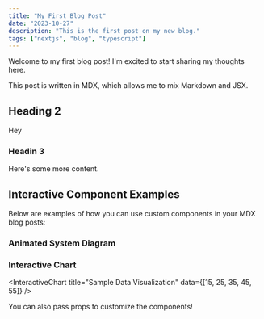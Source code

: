```yaml
---
title: "My First Blog Post"
date: "2023-10-27"
description: "This is the first post on my new blog."
tags: ["nextjs", "blog", "typescript"]
---
```


Welcome to my first blog post! I'm excited to start sharing my thoughts here.

This post is written in MDX, which allows me to mix Markdown and JSX.

## Heading 2
Hey

### Headin 3

Here's some more content.

## Interactive Component Examples

Below are examples of how you can use custom components in your MDX blog posts:

### Animated System Diagram

<AnimatedSystemDiagram />

### Interactive Chart

<InteractiveChart title="Sample Data Visualization" data={[15, 25, 35, 45, 55]} />

You can also pass props to customize the components! 
